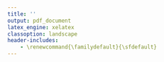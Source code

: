 ```yaml
---
title: ''
output: pdf_document
latex_engine: xelatex
classoption: landscape
header-includes:
    - \renewcommand{\familydefault}{\sfdefault}
---
```

\pagenumbering{gobble}

\begin{center}
{\Huge\bf Certificate of Attendance} \\
\vfill
{\Huge\bf <<name>>} \\
\vfill
{\Huge\it Bioconductor Conference 2021}
\bigskip \\
\includegraphics[height=4cm]{../BioC20th.png}
\includegraphics[height=4cm]{../BioC2021.png}
\bigskip \\
{\Large \it  4 - 6 August 2021}
\bigskip \\
\end{center}

\vfill
